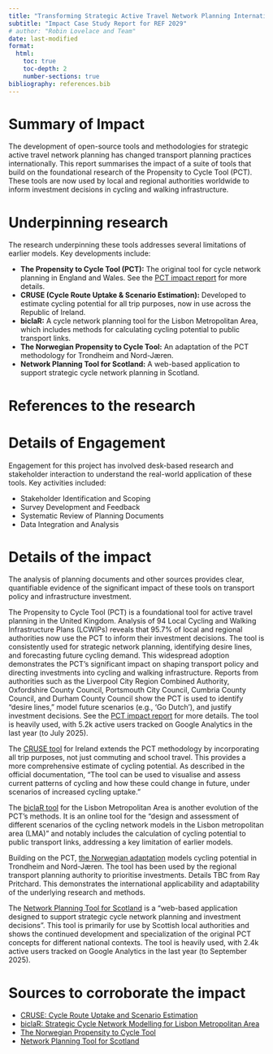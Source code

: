 ```yaml
---
title: "Transforming Strategic Active Travel Network Planning Internationally"
subtitle: "Impact Case Study Report for REF 2029"
# author: "Robin Lovelace and Team"
date: last-modified
format: 
  html:
    toc: true
    toc-depth: 2
    number-sections: true
bibliography: references.bib
---
```


# Summary of Impact

The development of open-source tools and methodologies for strategic active travel network planning has changed transport planning practices internationally. This report summarises the impact of a suite of tools that build on the foundational research of the Propensity to Cycle Tool (PCT). These tools are now used by local and regional authorities worldwide to inform investment decisions in cycling and walking infrastructure.

# Underpinning research

The research underpinning these tools addresses several limitations of earlier models. Key developments include:

- **The Propensity to Cycle Tool (PCT):** The original tool for cycle network planning in England and Wales. See the [PCT impact report](report-pct.qmd) for more details.
- **CRUSE (Cycle Route Uptake & Scenario Estimation):** Developed to estimate cycling potential for all trip purposes, now in use across the Republic of Ireland.
- **biclaR:** A cycle network planning tool for the Lisbon Metropolitan Area, which includes methods for calculating cycling potential to public transport links.
- **The Norwegian Propensity to Cycle Tool:** An adaptation of the PCT methodology for Trondheim and Nord-Jæren.
- **Network Planning Tool for Scotland:** A web-based application to support strategic cycle network planning in Scotland.

# References to the research

::: {#refs}
:::

# Details of Engagement

Engagement for this project has involved desk-based research and stakeholder interaction to understand the real-world application of these tools. Key activities included:

-   Stakeholder Identification and Scoping
-   Survey Development and Feedback
-   Systematic Review of Planning Documents
-   Data Integration and Analysis

# Details of the impact

The analysis of planning documents and other sources provides clear, quantifiable evidence of the significant impact of these tools on transport policy and infrastructure investment.

The Propensity to Cycle Tool (PCT) is a foundational tool for active travel planning in the United Kingdom. Analysis of 94 Local Cycling and Walking Infrastructure Plans (LCWIPs) reveals that 95.7% of local and regional authorities now use the PCT to inform their investment decisions. The tool is consistently used for strategic network planning, identifying desire lines, and forecasting future cycling demand. This widespread adoption demonstrates the PCT's significant impact on shaping transport policy and directing investments into cycling and walking infrastructure. Reports from authorities such as the Liverpool City Region Combined Authority, Oxfordshire County Council, Portsmouth City Council, Cumbria County Council, and Durham County Council show the PCT is used to identify "desire lines," model future scenarios (e.g., 'Go Dutch'), and justify investment decisions. See the [PCT impact report](report-pct.qmd) for more details.
The tool is heavily used, with 5.2k active users tracked on Google Analytics in the last year (to July 2025).

The [CRUSE tool](https://www.cruse.bike/) for Ireland extends the PCT methodology by incorporating all trip purposes, not just commuting and school travel. This provides a more comprehensive estimate of cycling potential. As described in the official documentation, "The tool can be used to visualise and assess current patterns of cycling and how these could change in future, under scenarios of increased cycling uptake."

The [biclaR tool](https://biclar.tmlmobilidade.pt/index/) for the Lisbon Metropolitan Area is another evolution of the PCT's methods. It is an online tool for the "design and assessment of different scenarios of the cycling network models in the Lisbon metropolitan area (LMA)" and notably includes the calculation of cycling potential to public transport links, addressing a key limitation of earlier models.

Building on the PCT, [the Norwegian adaptation](https://norceresearch.brage.unit.no/norceresearch-xmlui/handle/11250/2994058) models cycling potential in Trondheim and Nord-Jæren.
The tool has been used by the regional transport planning authority to prioritise investments. Details TBC from Ray Pritchard.
This demonstrates the international applicability and adaptability of the underlying research and methods.

The [Network Planning Tool for Scotland](https://www.npt.scot/#/) is a "web-based application designed to support strategic cycle network planning and investment decisions". This tool is primarily for use by Scottish local authorities and shows the continued development and specialization of the original PCT concepts for different national contexts.
The tool is heavily used, with 2.4k active users tracked on Google Analytics in the last year (to September 2025).

# Sources to corroborate the impact

- [CRUSE: Cycle Route Uptake and Scenario Estimation](https://www.cruse.bike/)
- [biclaR: Strategic Cycle Network Modelling for Lisbon Metropolitan Area](https://u-shift.github.io/biclar/)
- [The Norwegian Propensity to Cycle Tool](https://norceresearch.brage.unit.no/norceresearch-xmlui/handle/11250/2994058)
- [Network Planning Tool for Scotland](https://www.npt.scot/)

